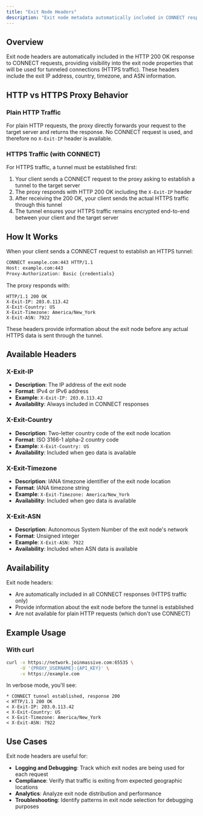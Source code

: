 ```yaml
---
title: "Exit Node Headers"
description: "Exit node metadata automatically included in CONNECT response headers for HTTPS traffic."
---
```


## Overview

Exit node headers are automatically included in the HTTP 200 OK response to CONNECT requests, providing visibility into the exit node properties that will be used for tunneled connections (HTTPS traffic). These headers include the exit IP address, country, timezone, and ASN information.

## HTTP vs HTTPS Proxy Behavior

### Plain HTTP Traffic
For plain HTTP requests, the proxy directly forwards your request to the target server and returns the response. No CONNECT request is used, and therefore no `X-Exit-IP` header is available.

### HTTPS Traffic (with CONNECT)
For HTTPS traffic, a tunnel must be established first:

1. Your client sends a CONNECT request to the proxy asking to establish a tunnel to the target server
2. The proxy responds with HTTP 200 OK including the `X-Exit-IP` header
3. After receiving the 200 OK, your client sends the actual HTTPS traffic through this tunnel
4. The tunnel ensures your HTTPS traffic remains encrypted end-to-end between your client and the target server

## How It Works

When your client sends a CONNECT request to establish an HTTPS tunnel:

```bash
CONNECT example.com:443 HTTP/1.1
Host: example.com:443
Proxy-Authorization: Basic {credentials}
```

The proxy responds with:

```http
HTTP/1.1 200 OK
X-Exit-IP: 203.0.113.42
X-Exit-Country: US
X-Exit-Timezone: America/New_York
X-Exit-ASN: 7922

```

These headers provide information about the exit node before any actual HTTPS data is sent through the tunnel.

## Available Headers

### X-Exit-IP
- **Description**: The IP address of the exit node
- **Format**: IPv4 or IPv6 address
- **Example**: `X-Exit-IP: 203.0.113.42`
- **Availability**: Always included in CONNECT responses

### X-Exit-Country
- **Description**: Two-letter country code of the exit node location
- **Format**: ISO 3166-1 alpha-2 country code
- **Example**: `X-Exit-Country: US`
- **Availability**: Included when geo data is available

### X-Exit-Timezone
- **Description**: IANA timezone identifier of the exit node location
- **Format**: IANA timezone string
- **Example**: `X-Exit-Timezone: America/New_York`
- **Availability**: Included when geo data is available

### X-Exit-ASN
- **Description**: Autonomous System Number of the exit node's network
- **Format**: Unsigned integer
- **Example**: `X-Exit-ASN: 7922`
- **Availability**: Included when ASN data is available

## Availability

Exit node headers:
- Are automatically included in all CONNECT responses (HTTPS traffic only)
- Provide information about the exit node before the tunnel is established
- Are not available for plain HTTP requests (which don't use CONNECT)

## Example Usage

### With curl

```bash
curl -x https://network.joinmassive.com:65535 \
     -U '{PROXY_USERNAME}:{API_KEY}' \
     -v https://example.com
```

In verbose mode, you'll see:

```
* CONNECT tunnel established, response 200
< HTTP/1.1 200 OK
< X-Exit-IP: 203.0.113.42
< X-Exit-Country: US
< X-Exit-Timezone: America/New_York
< X-Exit-ASN: 7922
```

## Use Cases

Exit node headers are useful for:

- **Logging and Debugging**: Track which exit nodes are being used for each request
- **Compliance**: Verify that traffic is exiting from expected geographic locations
- **Analytics**: Analyze exit node distribution and performance
- **Troubleshooting**: Identify patterns in exit node selection for debugging purposes
